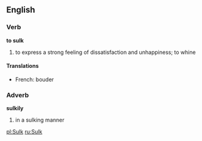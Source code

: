 ==English==

===Verb===
'''to sulk'''
#to express a strong feeling of dissatisfaction and unhappiness; to whine

====Translations====
*French: bouder

===Adverb===
'''sulkily'''
#in a sulking manner

[[pl:Sulk]]
[[ru:Sulk]]